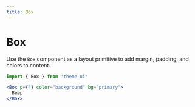 ```yaml
---
title: Box
---
```


# Box

Use the `Box` component as a layout primitive to add margin, padding, and colors
to content.

```js
import { Box } from 'theme-ui'
```

```jsx live=true
<Box p={4} color="background" bg="primary">
  Beep
</Box>
```
